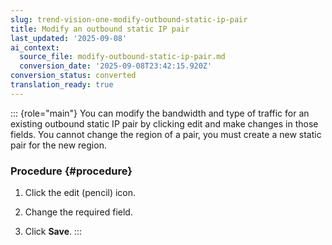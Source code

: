 ```yaml
---
slug: trend-vision-one-modify-outbound-static-ip-pair
title: Modify an outbound static IP pair
last_updated: '2025-09-08'
ai_context:
  source_file: modify-outbound-static-ip-pair.md
  conversion_date: '2025-09-08T23:42:15.920Z'
conversion_status: converted
translation_ready: true
---
```


::: {role="main"}
You can modify the bandwidth and type of traffic for an existing outbound static IP pair by clicking edit and make changes in those fields. You cannot change the region of a pair, you must create a new static pair for the new region.

### Procedure {#procedure}

1.  Click the edit (pencil) icon.

2.  Change the required field.

3.  Click **Save**.
:::
